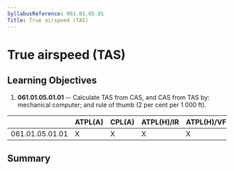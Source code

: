 ```yaml
---
SyllabusReference: 061.01.05.01
Title: True airspeed (TAS)
---
```


# True airspeed (TAS)

## Learning Objectives

1.  **061.01.05.01.01** -- Calculate TAS from CAS, and CAS from TAS by:
    mechanical computer; and rule of thumb (2 per cent per 1 000 ft).

|                 | ATPL(A) | CPL(A) | ATPL(H)/IR | ATPL(H)/VFR | CPL(H) | IR  | CBIR(A) |
| --------------- | ------- | ------ | ---------- | ----------- | ------ | --- | ------- |
| 061.01.05.01.01 | X       | X      | X          | X           | X      |     |         |

## Summary

